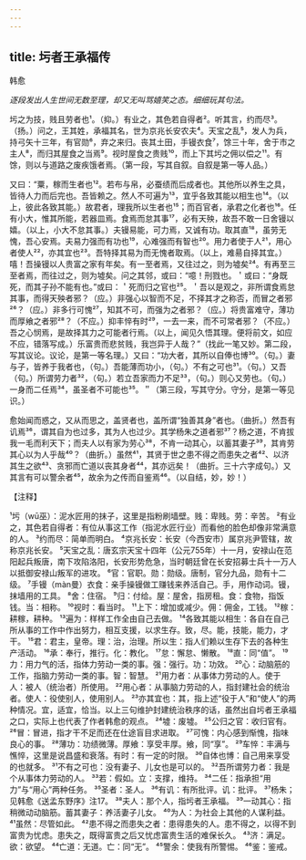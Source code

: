 ```yaml
---
---
---
```

title: 圬者王承福传
---



韩愈

*逐段发出人生世间无数至理，却又无叫骂嬉笑之态。细细玩其句法。*

圬之为技，贱且劳者也¹。（抑。）有业之，其色若自得者²。听其言，约而尽³。（扬。）问之，王其姓，承福其名，世为京兆长安农夫⁴。天宝之乱⁵，发人为兵，持弓矢十三年，有官勋⁶，弃之来归。丧其土田，手镘衣食⁷，馀三十年，舍于市之主人⁸，而归其屋食之当焉⁹。视时屋食之贵贱¹⁰，而上下其圬之佣以偿之¹¹。有馀，则以与道路之废疾饿者焉。（第一段，写其自叙。自叙是第一等人品。）

又曰：“粟，稼而生者也¹²。若布与帛，必蚕绩而后成者也。其他所以养生之具，皆待人力而后完也。吾皆赖之。然人不可遍为¹³，宜乎各致其能以相生也¹⁴。（以上，彼此各致其能。）故君者，理我所以生者也¹⁵；而百官者，承君之化者也¹⁶。任有小大，惟其所能，若器皿焉。食焉而怠其事¹⁷，必有天殃，故吾不敢一日舍镘以嬉。（以上，小大不怠其事。）夫镘易能，可力焉，又诚有功。取其直¹⁸，虽劳无愧，吾心安焉。夫易力强而有功也¹⁹，心难强而有智也²⁰。用力者使于人²¹，用心者使人²²，亦其宜也²³。吾特择其易为而无愧者取焉。（以上，难昜自择其宜。）嘻！吾操镘以人贵富之家有年矣。有一至者焉，又往过之，则为墟矣²⁴。有再至三至者焉，而往过之，则为墟矣。问之其邻，或曰：“噫！刑戮也。＇或曰：“身既死，而其子孙不能有也。”或曰：＇死而归之官也²⁵。＇吾以是观之，非所谓食焉怠其事，而得天殃者邪？（应。）非强心以智而不足，不择其才之称否，而冒之者邪²⁶？（应。）非多行可愧²⁷，知其不可，而强为之者邪？（应。）将贵富难守，薄功而厚飨之者邪²⁸？（不应。）抑丰悴有时²⁹，一去一来，而不可常者邪？（不应。）吾之心悯焉，是故择其力之可能者行焉。（以上，闻见久悟其理。便将前文，如应不应，错落写成。）乐富贵而悲贫贱，我岂异于人哉？”（找此一笔又妙。第二段，写其议论。议论，是第一等名理。）又曰：“功大者，其所以自俸也博³⁰。（句。）妻与子，皆养于我者也，（句。）吾能薄而功小，（句。）不有之可也³¹。（句。）又吾（句。）所谓劳力者³²，（句。）若立吾家而力不足³³，（句。）则心又劳也。（句。）一身而二任焉³⁴，虽圣者不可能也³⁵。＂（第三段，写其守分。守分，是第一等见识。）

愈始闻而惑之，又从而思之，盖贤者也，盖所谓“独善其身”者也。（曲折。）然吾有讥焉³⁶，谓其自为也过多，其为人也过少。其学杨朱之道者邪³⁷？杨之道，不肯拔我一毛而利天下；而夫人以有家为劳心³⁸，不肯一动其心，以蓄其妻子³⁹，其肯劳其心以为人乎哉⁴⁰？（曲折。）虽然⁴¹，其贤于世之患不得之而患失之者⁴²、以济其生之欲⁴³、贪邪而亡道以丧其身者⁴⁴，其亦远矣！（曲折。三十六字成句。）又其言有可以警余者⁴⁵，故余为之传而自鉴焉⁴⁶。（以自结，妙，妙！）

【注释】

¹圬（wū巫）：泥水匠用的抹子，这里是指粉刷墙壁。贱：卑贱。劳：辛苦。
²有业之，其色若自得者：有位从事这工作（指泥水匠行业）而看他的脸色却像非常满意的人。
³约而尽：简单而明白。
⁴京兆长安：长安（今西安市）属京兆尹管辖，故称京兆长安。
⁵天宝之乱：唐玄宗天宝十四年（公元755年）十一月，安禄山在范阳起兵叛唐，南下攻陷洛阳，长安形势危急，当时朝廷曾在长安招募士兵十一万人以抵御安禄山叛军的进攻。
⁶官：官职。勋：勋级。唐制，官分九品，勋有十二级。
⁷手镘（màn曼）衣食：亲手操镘做工赚钱来养活自己。手，用作动词。镘，抹墙用的工具。
⁸舍：住宿。
⁹归：付给。屋：屋舍，指房租。食：食物，指饭钱。当：相称。
¹⁰视时：看当时。
¹¹上下：增加或减少。佣：佣金，工钱。
¹²稼：耕稼，耕种。
¹³遍为：样样工作全由自己去做。
¹⁴各致其能以相生：各自在自己所从事的工作中作出努力，相互支援，以求生存。致，尽。能，技能，能力，才干。
¹⁵君：君主，皇帝。理：治，治理。所以生：指人们赖以生存下去的各种生产活动。
¹⁶承：奉行，推行。化：教化。
¹⁷怠：懈怠、懒散。
¹⁸直：同“值”。
¹⁹力：用力气的活，指体力劳动一类的事。强：强行。功：功效。
²⁰心：动脑筋的工作，指脑力劳动一类的事。智：智慧。
²¹用力者：从事体力劳动的人。使于人：被人（统治者）所使用。
²²用心者：从事脑力劳动的人，指封建社会的统治者。使人：役使别人，使用别人。
²³亦其宜也：其，指上述“役于人”和“使人”的两种情况。宜，适宜，恰当。以上三句维护封建统治秩序的话，虽然出自圬者王承福之口，实际上也代表了作者韩愈的观点。
²⁴墟：废墟。
²⁵公归之官：收归官有。
²⁶冒：冒进，指才干不足而还在仕途盲目求进取。
²⁷可愧：内心感到惭愧，指味良心的事。
²⁸薄功：功绩微薄。厚飨：享受丰厚。飨，同“享”。
²⁹车悴：丰满与憔悴，这里是说昌盛和衰落。有时：有一定的时限。
³⁰自体也博：自己用来享受的也就多。
³¹不有之可也：没有妻子、儿女也是可以的。
³²吾所谓劳力者：我是个从事体力劳动的人。
³³若：假如。立：支撑，维持。
³⁴二任：指承担“用力”与“用心”两种任务。
³⁵圣者：圣人。
³⁶有讥：有所批评。讥：批评。
³⁷杨朱；见韩愈《送孟东野序》注17。
³⁸夫人：那个人，指圬者王承福。
³⁹一动其心：指稍微动动脑筋。蓄其妻子：养活妻子儿女。
⁴⁰为人：为社会上其他的人谋利益。
⁴¹虽然：尽管如此。
⁴²患不得之而患失之者：患得患失的人。患不得之，以得不到富贵为忧虑。患失之，既得富贵之后又忧虑富贵生活的难保长久。
⁴³济：满足。欲：欲望。
⁴⁴亡道：无道。亡：同“无”。
⁴⁵警余：使我有所警惕。
⁴⁶鉴：鉴戒。